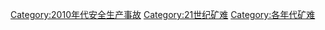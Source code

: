 [[Category:2010年代安全生产事故|Category:2010年代安全生产事故]]
[[Category:21世纪矿难|Category:21世纪矿难]]
[[Category:各年代矿难|Category:各年代矿难]]